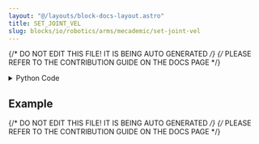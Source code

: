 ```yaml
---
layout: "@/layouts/block-docs-layout.astro"
title: SET_JOINT_VEL
slug: blocks/io/robotics/arms/mecademic/set-joint-vel
---
```


{/* DO NOT EDIT THIS FILE! IT IS BEING AUTO GENERATED */}
{/* PLEASE REFER TO THE CONTRIBUTION GUIDE ON THE DOCS PAGE */}


<PythonDocsDisplay docstring={docstring} />

<details>
<summary>Python Code</summary>

```python
from flojoy import flojoy, TextBlob
from typing import Optional
from PYTHON.utils.mecademic_state.mecademic_state import query_for_handle


@flojoy(deps={"mecademicpy": "1.4.0"})
def SET_JOINT_VEL(ip_address: TextBlob, v: float) -> TextBlob:
    """
     The SET_JOINT_VEL node sets the robot arm's angular velocity for its joints.

     Inputs
     ------
     ip_address
         The IP address of the robot arm.

     Parameters
     ------
     v : float
         The angular velocity to be set for each joint.

    Returns
     -------
     ip_address
         The IP address of the robot arm.

    """
    robot = query_for_handle(ip_address)
    robot.SetJointVel(v)
    return ip_address

```

[Find this Flojoy Block on GitHub](https://github.com/flojoy-ai/blocks/blob/main/blocks/IO/ROBOTICS/ARMS/MECADEMIC/SET_JOINT_VEL/SET_JOINT_VEL.py)

</details>

## Example


<GetHelpWidget />


<AppDisplay app={app} blockName="SET_JOINT_VEL" client:visible />


<Example />

{/* DO NOT EDIT THIS FILE! IT IS BEING AUTO GENERATED */}
{/* PLEASE REFER TO THE CONTRIBUTION GUIDE ON THE DOCS PAGE */}
